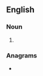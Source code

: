 ==English==

===Noun===
{{head|en|noun plural form}}

# {{plural of|zufolo|lang=en}}

===Anagrams===
* {{anagrams|en|zoofuls}}